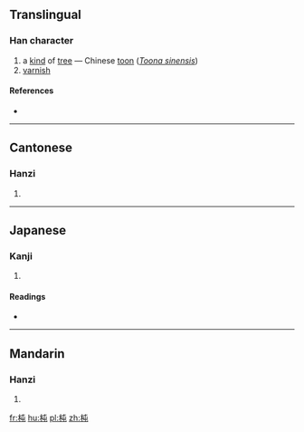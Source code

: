 ==Translingual==

===Han character===
{{Han char|rn=75|rad=木|as=04|sn=8|four=4591<sub>7</sub>|canj=木心山 (DPU)|ids=⿰[[木]][[屯]]}}

# a [[kind]] of [[tree]] — Chinese [[toon]] (''[[w:Toona sinensis|Toona sinensis]]'')
# [[varnish]]

====References====
* {{Han ref|kx=0513.180|dkj=14504|dj=0901.050|hdz=21167.080|uh=6776|ud=26486|bh=CCD7|bd=52439}}

----

==Cantonese==

===Hanzi===
{{yue-hanzi|jyut=[[ceon1]]|y=cheun1}}

# {{defn|lang=yue|sort=木04}}

----

==Japanese==

===Kanji===
{{ja-kanji|grade=|rs=木04}}

# {{defn|lang=ja|sort=木04}}

====Readings====
* {{ja-readings|on=[[ちゅん]] (chun)|kun=}}

----

==Mandarin==

===Hanzi===
{{cmn-hanzi|pin=[[qūn]] ([[qun1]])|wg=ch'ün<sup>1</sup>}}

# {{defn|lang=cmn|sort=木04}}

[[fr:杶]]
[[hu:杶]]
[[pl:杶]]
[[zh:杶]]